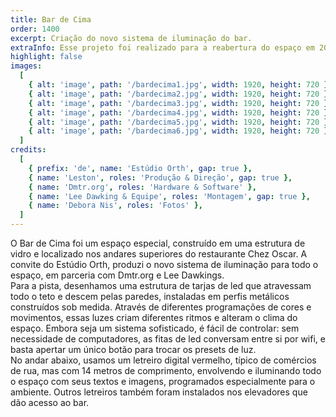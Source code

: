 ```yaml
---
title: Bar de Cima
order: 1400
excerpt: Criação do novo sistema de iluminação do bar.
extraInfo: Esse projeto foi realizado para a reabertura do espaço em 2019.
highlight: false
images:
  [
    { alt: 'image', path: '/bardecima1.jpg', width: 1920, height: 720 },
    { alt: 'image', path: '/bardecima2.jpg', width: 1920, height: 720 },
    { alt: 'image', path: '/bardecima3.jpg', width: 1920, height: 720 },
    { alt: 'image', path: '/bardecima4.jpg', width: 1920, height: 720 },
    { alt: 'image', path: '/bardecima5.jpg', width: 1920, height: 720 },
    { alt: 'image', path: '/bardecima6.jpg', width: 1920, height: 720 },
  ]
credits:
  [
    { prefix: 'de', name: 'Estúdio Orth', gap: true },
    { name: 'Leston', roles: 'Produção & Direção', gap: true },
    { name: 'Dmtr.org', roles: 'Hardware & Software' },
    { name: 'Lee Dawking & Equipe', roles: 'Montagem', gap: true },
    { name: 'Debora Nis', roles: 'Fotos' },
  ]
---
```

O Bar de Cima foi um espaço especial, construído em uma estrutura de vidro e localizado nos andares superiores do restaurante Chez Oscar. A convite do Estúdio Orth, produzi o novo sistema de iluminação para todo o espaço, em parceria com Dmtr.org e Lee Dawkings.
<br />
Para a pista, desenhamos uma estrutura de tarjas de led que atravessam todo o teto e descem pelas paredes, instaladas em perfis metálicos construídos sob medida. Através de diferentes programações de cores e movimentos, essas luzes criam diferentes ritmos e alteram o clima do espaço. Embora seja um sistema sofisticado, é fácil de controlar: sem necessidade de computadores, as fitas de led conversam entre si por wifi, e basta apertar um único botão para trocar os presets de luz. 
<br />
No andar abaixo, usamos  um letreiro digital vermelho, típico de comércios de rua, mas com 14 metros de comprimento, envolvendo e iluminando todo o espaço com seus textos e imagens, programados especialmente para o ambiente. Outros letreiros também foram instalados nos elevadores que dão acesso ao bar.
